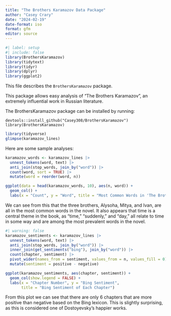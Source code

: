 ```yaml
---
title: "The Brothers Karamazov Data Package"
author: "Casey Crary"
date: "2024-02-19"
date-format: iso
format: gfm
editor: source
---
```


```r
#| label: setup
#| include: false
library(BrothersKaramazov)
library(tidytext)
library(tidyr)
library(dplyr)
library(ggplot2)
```

This file describes the `BrothersKaramazov` package.

This package allows easy analysis of "The Brothers Karamazov", an extremely influential work in Russian literature.  

The BrothersKaramazov package can be installed by running:

```
devtools::install_github("Casey308/BrothersKaramazov")
library(BrothersKaramazov)
```

```r
library(tidyverse)
glimpse(karamazov_lines)
```

Here are some sample analyses:

```r
karamazov_words <- karamazov_lines |>
  unnest_tokens(word, text) |>
  anti_join(stop_words, join_by("word")) |>
  count(word, sort = TRUE) |>
  mutate(word = reorder(word, n))

ggplot(data = head(karamazov_words, 10), aes(n, word)) +
  geom_col() +
  labs(x = "Count", y = "Word", title = "Most Common Words in 'The Brothers Karamazov'")
```

We can see from this that the three brothers, Alysoha, Mitya, and Ivan, are all in the most common words in the novel.
It also appears that time is a central theme in the book, as "time," "suddenly," and "day," all relate to time in some way and are among the most prevalent words in the novel.

```r
#| warning: false
karamazov_sentiments <- karamazov_lines |>
  unnest_tokens(word, text) |>
  anti_join(stop_words, join_by("word")) |>
  inner_join(get_sentiments("bing"), join_by("word")) |>
  count(chapter, sentiment) |>
  pivot_wider(names_from = sentiment, values_from = n, values_fill = 0) |>
  mutate(sentiment = positive - negative)

ggplot(karamazov_sentiments, aes(chapter, sentiment)) +
  geom_col(show.legend = FALSE) +
  labs(x = "Chapter Number", y = "Bing Sentiment",
       title = "Bing Sentiment of Each Chapter")
```

From this plot we can see that there are only 6 chapters that are more positive than negative based on the Bing lexicon.
This is slightly surprising, as this is considered one of Dostoyevsky's happier works.
